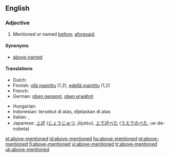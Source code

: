 ==English==

===Adjective===
{{en-adj|pos=[[above]]-[[mentioned]]|-}}

# Mentioned or named [[before]]; [[aforesaid]].

====Synonyms====
* [[above-named]]

====Translations====
{{trans-top|Mentioned or named before; aforesaid}}
* Dutch: {{t-|nl|bovenvermeld}}
* Finnish: [[yllä mainittu]] (1,2), [[edellä mainittu]] (1,2)
* French: {{t+|fr|susmentionné}}
* German: [[oben genannt]], [[oben erwähnt]]
{{trans-mid}}
* Hungarian: {{t|hu|fentemlített}}
* Indonesian: tersebut di atas, dijelaskan di atas
* Italian: {{t+|it|suddetto}},  {{t+|it|succitato}}
* Japanese: [[上述]] ([[じょうじゅつ]], jōjutsu), [[上で述べた]] ([[うえでのべた]], ue-de-nobeta)
{{trans-bottom}}

[[et:above-mentioned]]
[[id:above-mentioned]]
[[hu:above-mentioned]]
[[pt:above-mentioned]]
[[fi:above-mentioned]]
[[vi:above-mentioned]]
[[tr:above-mentioned]]
[[uk:above-mentioned]]
